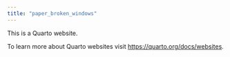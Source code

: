 ```yaml
---
title: "paper_broken_windows"
---
```


This is a Quarto website.

To learn more about Quarto websites visit <https://quarto.org/docs/websites>.
